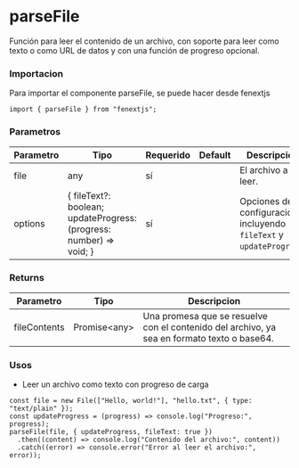# parseFile

Función para leer el contenido de un archivo, con soporte para leer como texto o como URL de datos y con una función de progreso opcional.

### Importacion

Para importar el componente parseFile, se puede hacer desde fenextjs

```tsx copy
import { parseFile } from "fenextjs";
```

### Parametros

| Parametro | Tipo                                                                   | Requerido | Default | Descripcion                                                          |
| --------- | ---------------------------------------------------------------------- | --------- | ------- | -------------------------------------------------------------------- |
| file      | any                                                                    | sí        |         | El archivo a leer.                                                   |
| options   | \{ fileText?: boolean; updateProgress: (progress: number) =\> void; \} | sí        |         | Opciones de configuración, incluyendo `fileText` y `updateProgress`. |

### Returns

| Parametro    | Tipo           | Descripcion                                                                                 |
| ------------ | -------------- | ------------------------------------------------------------------------------------------- |
| fileContents | Promise\<any\> | Una promesa que se resuelve con el contenido del archivo, ya sea en formato texto o base64. |

### Usos

- Leer un archivo como texto con progreso de carga

```tsx copy
const file = new File(["Hello, world!"], "hello.txt", { type: "text/plain" });
const updateProgress = (progress) => console.log("Progreso:", progress);
parseFile(file, { updateProgress, fileText: true })
  .then((content) => console.log("Contenido del archivo:", content))
  .catch((error) => console.error("Error al leer el archivo:", error));
```
